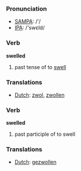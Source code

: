 === Pronunciation ===
*[[w:SAMPA|SAMPA]]: /'/
*[[w:IPA|IPA]]: /'swεld/

=== Verb ===

'''swelled'''

# past tense of to [[swell]]

=== Translations ===
*[[Dutch]]: [[zwol]], [[zwollen]]

=== Verb ===

'''swelled'''

# past participle of to swell

=== Translations ===
*[[Dutch]]: [[gezwollen]]
